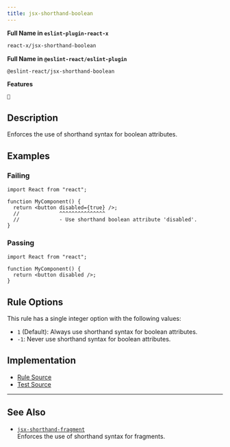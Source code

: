 ```yaml
---
title: jsx-shorthand-boolean
---
```


**Full Name in `eslint-plugin-react-x`**

```sh copy
react-x/jsx-shorthand-boolean
```

**Full Name in `@eslint-react/eslint-plugin`**

```sh copy
@eslint-react/jsx-shorthand-boolean
```

**Features**

`🔧`

## Description

Enforces the use of shorthand syntax for boolean attributes.

## Examples

### Failing

```tsx
import React from "react";

function MyComponent() {
  return <button disabled={true} />;
  //             ^^^^^^^^^^^^^^^
  //             - Use shorthand boolean attribute 'disabled'.
}
```

### Passing

```tsx
import React from "react";

function MyComponent() {
  return <button disabled />;
}
```

## Rule Options

This rule has a single integer option with the following values:

- `1` (Default): Always use shorthand syntax for boolean attributes.
- `-1`: Never use shorthand syntax for boolean attributes.

## Implementation

- [Rule Source](https://github.com/Rel1cx/eslint-react/tree/main/packages/plugins/eslint-plugin-react-x/src/rules/jsx-shorthand-boolean.ts)
- [Test Source](https://github.com/Rel1cx/eslint-react/tree/main/packages/plugins/eslint-plugin-react-x/src/rules/jsx-shorthand-boolean.spec.ts)

---

## See Also

- [`jsx-shorthand-fragment`](./jsx-shorthand-fragment)\
  Enforces the use of shorthand syntax for fragments.
